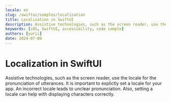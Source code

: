```yaml
---
locale: en
slug: /swiftui/samples/localization
title: Localization in SwiftUI
description: Assistive technologies, such as the screen reader, use the locale for the pronunciation of utterances.
keywords: [iOS, SwiftUI, accessibility, code sample]
authors: [yurii]
date: 2024-07-09
---
```


# Localization in SwiftUI

Assistive technologies, such as the screen reader, use the locale for the pronunciation of utterances. It is important to explictly set a locale for your app. An incorrect locale leads to unclear pronunciation. Also, setting a locale can help with displaying characters correctly.

<CodeSample id="text-localization" framework="swiftui" locale="en"/>

